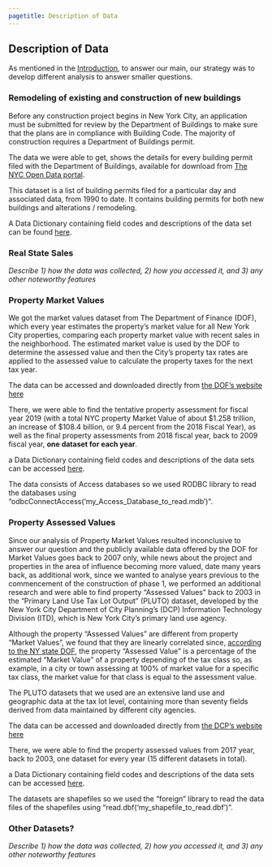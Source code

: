 ---
pagetitle: Description of Data
---

## Description of Data

As mentioned in the [Introduction](./), to answer our main, our strategy was to develop different analysis to answer smaller questions.
  
### Remodeling of existing and construction of new buildings   
  
Before any construction project begins in New York City, an application must be submitted for review by the Department of Buildings to make sure that the plans are in compliance with Building Code. The majority of construction requires a Department of Buildings permit.
  
The data we were able to get, shows the details for every building permit filed with the Department of Buildings, available for download from [The NYC Open Data portal](https://data.cityofnewyork.us/Housing-Development/DOB-Permit-Issuance/ipu4-2q9a "NYC Open Data portal").

This dataset is a list of building permits filed for a particular day and associated data, from 1990 to date. It contains building permits for both new buildings and alterations / remodeling.
  
A Data Dictionary containing field codes and descriptions of the data set can be found [here](https://data.cityofnewyork.us/api/views/ipu4-2q9a/files/87608d5b-1986-4a21-a8a5-7a38e65f9993?download=true&filename=DD_DOB_Permit_Issuance_2018-03-07.xlsx "Data Dictionary for building permits").
    
      
### Real State Sales
_Describe 1) how the data was collected, 2) how you accessed it, and 3) any other noteworthy features_
    
    
### Property Market Values

We got the market values dataset from The Department of Finance (DOF), which every year estimates the property's market value for all New York City properties, comparing each property market value with recent sales in the neighborhood. The estimated market value is used by the DOF to determine the assessed value and then the City's property tax rates are applied to the assessed value to calculate the property taxes for the next tax year.
  
The data can be accessed and downloaded directly from [the DOF's website here](http://www1.nyc.gov/site/finance/taxes/property-assessments.page "Data for Property Market Values")
     
There, we were able to find the tentative property assessment for fiscal year 2019 (with a total NYC property Market Value of about $1.258 trillion, an increase of $108.4 billion, or 9.4 percent from the 2018 Fiscal Year), as well as the final property assessments from 2018 fiscal year, back to 2009 fiscal year, **one dataset for each year**.
   
a Data Dictionary containing field codes and descriptions of the data sets can be accessed [here](http://www1.nyc.gov/assets/finance/downloads/tar/tarfieldcodes.pdf "Data Dictionary for property market values").

The data consists of Access databases so we used RODBC library to read the databases using "odbcConnectAccess('my_Access_Database_to_read.mdb')". 
   
   
### Property Assessed Values
   
Since our analysis of Property Market Values resulted inconclusive to answer our question and the publicly available data offered by the DOF for Market Values goes back to 2007 only, while news about the project and properties in the area of influence becoming more valued, date many years back, as additional work, since we wanted to analyse years previous to the commencement of the construction of phase 1, we performed an additional research and were able to find property "Assessed Values" back to 2003 in the "Primary Land Use Tax Lot Output" (PLUTO) dataset, developed by the New York City Department of City Planning's (DCP) Information Technology Division (ITD), which is New York City's primary land use agency. 

Although the property "Assessed Values" are different from property "Market Values", we found that they are linearly correlated since, [according to the NY state DOF](https://www.tax.ny.gov/pit/property/learn/howassess.htm "source of info"), the property "Assessed Value" is a percentage of the estimated "Market Value" of a property depending of the tax class so, as example, in a city or town assessing at 100% of market value for a specific tax class, the market value for that class is equal to the assessment value.

The PLUTO datasets that we used are an extensive land use and geographic data at the tax lot level, containing more than seventy fields derived from data maintained by different city agencies.

The data can be accessed and downloaded directly from [the DCP's website here](http://www1.nyc.gov/site/planning/data-maps/open-data/bytes-archive.page?sorts[year]=0 "Data for Property Assessed Values")
  
There, we were able to find the property assessed values from 2017 year, back to 2003, one dataset for every year (15 different datasets in total).

a Data Dictionary containing field codes and descriptions of the data sets can be accessed [here](http://www1.nyc.gov/assets/planning/download/pdf/data-maps/open-data/pluto_datadictionary.pdf "Data Dictionary for property assessed values").

The datasets are shapefiles so we used the "foreign" library to read the data files of the shapefiles using "read.dbf('my_shapefile_to_read.dbf')". 
  
  
### Other Datasets?
  
_Describe 1) how the data was collected, 2) how you accessed it, and 3) any other noteworthy features_